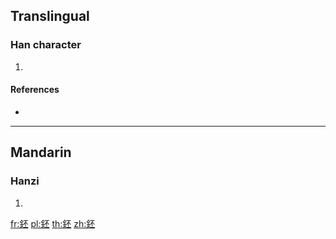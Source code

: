 {{character info/new}}
==Translingual==

===Han character===
{{Han char|rn=167|rad=金|as=05|sn=13|four=|canj=CMFM}}

# {{defn|Han|sort=金05}}

====References====
* {{Han ref|kx=1302.030|dkj=40314|dj=1803.240|hdz=64184.030|uh=925F|ud=37471}}

----

==Mandarin==

===Hanzi===
{{cmn-hanzi|pin=[[gòu]] ([[gou4]]), [[pī]] ([[pi1]]), [[qú]] ([[qu2]])|wg=kou<sup>4</sup>, p'i<sup>1</sup>, ch'ü<sup>2</sup>}}

# {{defn|lang=cmn|sort=金05}}

[[fr:鉟]]
[[pl:鉟]]
[[th:鉟]]
[[zh:鉟]]